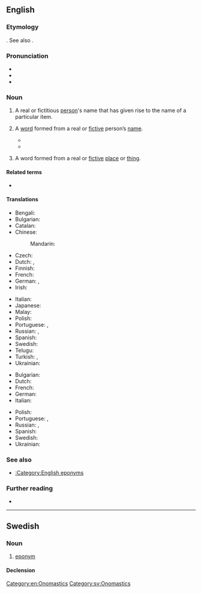 ==English==
{{was wotd|2006|November|18}}

===Etymology===
{{back-form|en|eponymous}}. See also {{affix|en|-onym}}.

===Pronunciation===
* {{IPA|en|/ˈɛpənɪm/}}
* {{audio|en|en-us-eponym.ogg|Audio (US)}}
* {{audio|en|en-au-eponym.ogg|Audio (AU)}}

===Noun===
{{examples|* {{l|en|Alzheimer's disease}} from {{w|Alois Alzheimer}}
* {{l|en|boycott}} from {{w|Charles Boycott}}
* {{l|en|Columbia}} from {{w|Christopher Columbus}}
* {{l|en|sandwich}} from {{w|Earl of Sandwich}}
* {{l|en|Victorian}} from {{w|Victoria}}}}
{{en-noun}}

# A real or fictitious [[person]]'s name that has given rise to the name of a particular item.
#: {{ux|en|Romulus is the '''eponym''' of Rome.}}
# A [[word]] formed from a real or [[fictive]] person’s [[name]].
#: {{syn|en|namesake}}
#: {{ux|en|Rome is an '''eponym''' of Romulus.}}
#* {{quote-book|en|year=2004|author=Bill Sherk|title=500 Years of New Words|isbn=1459718224|passage=[Mesmer] lives on today as the root of the '''eponym''' ''mesmerize''.}}
#* {{quote-book|en|year=2015|author=Robert B. Taylor|title=What Every Medical Writer Needs to Know|isbn=3319202642|passage=For their dubious contribution to literature, Doctor Bowdler and Henrietta were recognized with the '''eponym''' ''bowdlerize''[.]}}
# {{lb|en|loosely|nonstandard|by extension}} A word formed from a real or [[fictive]] [[place]] or [[thing]].
#: {{syn|en|toponym}}
#: {{ux|en|“Tangerine” is an '''eponym''' of Tangier.}}

====Related terms====
* {{l|en|eponymous}}

====Translations====
{{trans-top|person's name that has given rise to the name of something}}
* Bengali: {{t|bn|ব্যক্তির নামে নামাঙ্কিত}}
* Bulgarian: {{t|bg|епоним|m}}
* Catalan: {{t+|ca|epònim|m}}
* Chinese:
*: Mandarin: {{t|cmn|名祖|tr=míngzǔ}}
* Czech: {{t|cs|eponymum|n}}
* Dutch: {{t+|nl|eponiem|n}}, {{t+|nl|naamgever|m}}
* Finnish: {{t|fi|eponyymi}}
* French: {{t+|fr|éponyme|m}}
* German: {{t|de|Namensgeber|m}}, {{t+|de|Eponym|n}}
* Irish: {{t|ga|eapainm|m}}
{{trans-mid}}
* Italian: {{t+|it|eponimo|m}}
* Japanese: {{t|ja|名祖|tr=なおや, naoya}}
* Malay: {{t|ms|eponim}}
* Polish: {{t+|pl|eponim|m}}
* Portuguese: {{t|pt|epónimo|m}} {{qualifier|Portugal}}, {{t+|pt|epônimo|m}} {{qualifier|Brazil}}
* Russian: {{t+|ru|эпо́ним|m}}, {{t+|ru|эпони́м|m}}
* Spanish: {{t+|es|epónimo|m}}
* Swedish: {{t+|sv|eponym|c}}
* Telugu: {{t|te|నామకారకుడు}}
* Turkish: {{qualifier|psychology}} {{t|tr|eponim}}, {{t|tr|ad veren}}
* Ukrainian: {{t|uk|епо́нім|m}}
{{trans-bottom}}

{{trans-top|word formed from a person’s name}}
* Bulgarian: {{t|bg|епоним|m}}
* Dutch: {{t+|nl|eponiem|n}}
* French: {{t+|fr|éponyme|m}}
* German: {{t+|de|Eponym|n}}
* Italian: {{t+|it|eponimo|m}}
{{trans-mid}}
* Polish: {{t+|pl|eponim|m}}
* Portuguese: {{t|pt|epónimo|m}} {{qualifier|Portugal}}, {{t+|pt|epônimo|m}} {{qualifier|Brazil}}
* Russian: {{t+|ru|эпо́ним|m}}, {{t+|ru|эпони́м|m}}
* Spanish: {{t+|es|epónimo|m}}
* Swedish: {{t+|sv|eponym|c}}
* Ukrainian: {{t|uk|епо́нім|m}}
{{trans-bottom}}

===See also===
* [[:Category:English eponyms]]

===Further reading===
* {{pedia}}

[[Category:en:Onomastics]]

----

==Swedish==

===Noun===
{{sv-noun|c}}

# [[#English|eponym]]

====Declension====
{{sv-infl-noun-c-er}}

[[Category:sv:Onomastics]]